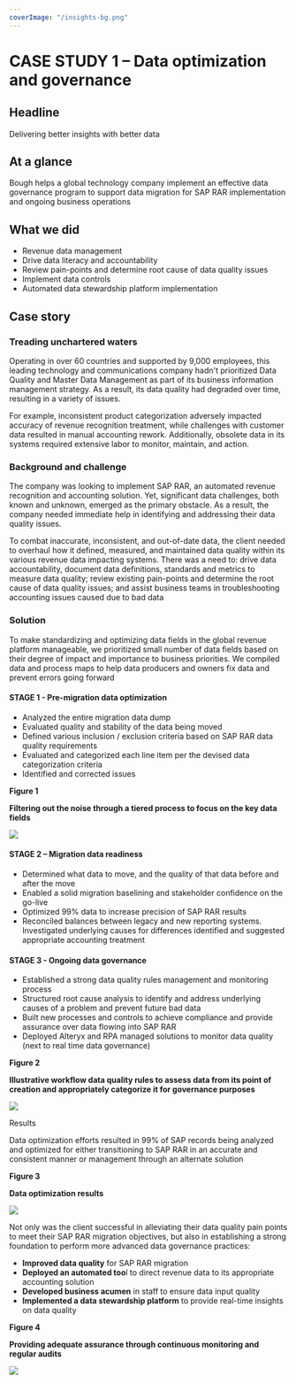 ```yaml
---
coverImage: "/insights-bg.png"
---
```

# **CASE STUDY 1 – Data optimization and governance**

## Headline

Delivering better insights with better data

## At a glance

Bough helps a global technology company implement an effective data governance program to support data migration for SAP RAR implementation and ongoing business operations

## What we did

* Revenue data management
* Drive data literacy and accountability
* Review pain-points and determine root cause of data quality issues
* Implement data controls
* Automated data stewardship platform implementation

## Case story

### Treading unchartered waters

Operating in over 60 countries and supported by 9,000 employees, this leading technology and communications company hadn't prioritized Data Quality and Master Data Management as part of its business information management strategy. As a result, its data quality had degraded over time, resulting in a variety of issues.

For example, inconsistent product categorization adversely impacted accuracy of revenue recognition treatment, while challenges with customer data resulted in manual accounting rework. Additionally, obsolete data in its systems required extensive labor to monitor, maintain, and action.

### Background and challenge

The company was looking to implement SAP RAR, an automated revenue recognition and accounting solution. Yet, significant data challenges, both known and unknown, emerged as the primary obstacle. As a result, the company needed immediate help in identifying and addressing their data quality issues.

To combat inaccurate, inconsistent, and out-of-date data, the client needed to overhaul how it defined, measured, and maintained data quality within its various revenue data impacting systems. There was a need to: drive data accountability, document data definitions, standards and metrics to measure data quality; review existing pain-points and determine the root cause of data quality issues; and assist business teams in troubleshooting accounting issues caused due to bad data

### Solution

To make standardizing and optimizing data fields in the global revenue platform manageable, we prioritized small number of data fields based on their degree of impact and importance to business priorities. We compiled data and process maps to help data producers and owners fix data and prevent errors going forward

#### STAGE 1 - Pre-migration data optimization

* Analyzed the entire migration data dump
* Evaluated quality and stability of the data being moved
* Defined various inclusion / exclusion criteria based on SAP RAR data quality requirements
* Evaluated and categorized each line item per the devised data categorization criteria
* Identified and corrected issues

**Figure 1**

**Filtering out the noise through a tiered process to focus on the key data fields**

![](/content/case-studies/images/CS1/0.jpg)

#### STAGE 2 – Migration data readiness

* Determined what data to move, and the quality of that data before and after the move
* Enabled a solid migration baselining and stakeholder confidence on the go-live
* Optimized 99% data to increase precision of SAP RAR results
* Reconciled balances between legacy and new reporting systems. Investigated underlying causes for differences identified and suggested appropriate accounting treatment

#### STAGE 3 - Ongoing data governance

* Established a strong data quality rules management and monitoring process
* Structured root cause analysis to identify and address underlying causes of a problem and prevent future bad data
* Built new processes and controls to achieve compliance and provide assurance over data flowing into SAP RAR
* Deployed Alteryx and RPA managed solutions to monitor data quality (next to real time data governance)

**Figure 2**

**Illustrative workflow data quality rules to assess data from its point of creation and appropriately categorize it for governance purposes**

![](/content/case-studies/images/CS1/1.jpg)

Results

Data optimization efforts resulted in 99% of SAP records being analyzed and optimized for either transitioning to SAP RAR in an accurate and consistent manner or management through an alternate solution

**Figure 3**

**Data optimization results**

**![](/content/case-studies/images/CS1/2.jpg)**

Not only was the client successful in alleviating their data quality pain points to meet their SAP RAR migration objectives, but also in establishing a strong foundation to perform more advanced data governance practices:

* **Improved data quality** for SAP RAR migration
* **Deployed an automated too**l to direct revenue data to its appropriate accounting solution
* **Developed business acumen** in staff to ensure data input quality
* **Implemented a data stewardship platform** to provide real-time insights on data quality

**Figure 4**

**Providing adequate assurance through continuous monitoring and regular audits**

![](/content/case-studies/images/CS1/3.jpg)

